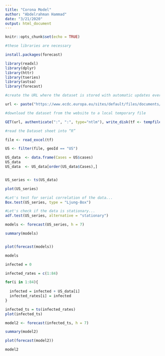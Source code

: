 ---
title: "Corona Model"
author: "Abdelrahman Hammad"
date: "3/21/2020"
output: html_document
---

```{r setup, include=FALSE}
knitr::opts_chunk$set(echo = TRUE)
```




```{r cars}
#these libraries are necessary

install.packages(forecast)

library(readxl)
library(dplyr)
library(httr)
library(tseries)
library(astsa)
library(forecast)

#create the URL where the dataset is stored with automatic updates every day

url <- paste("https://www.ecdc.europa.eu/sites/default/files/documents/COVID-19-geographic-disbtribution-worldwide-",format(Sys.time(), "%Y-%m-%d"), ".xlsx", sep = "")

#download the dataset from the website to a local temporary file

GET(url, authenticate(":", ":", type="ntlm"), write_disk(tf <- tempfile(fileext = ".xlsx")))

#read the Dataset sheet into “R”

file <- read_excel(tf)

US <- filter(file, geoId == "US")

US_data  <- data.frame(Cases = US$cases)
US_data
US_data  <- US_data[order(US_data$Cases),]


US_series <- ts(US_data)

plot(US_series)

```

```{r sdf_test}

#Let's test for serial correlation of the data...
Box.test(US_series, type = "Ljung-Box")

#Let's check if the data is stationary...
adf.test(US_series, alternative = "stationary")

``` 

```{r model_fitting}

models <- forecast(US_series, h = 7)

summary(models)


plot(forecast(models))

models
```

```{r infected cases}

infected = 0

infected_rates = c(1:84)

for(i in 1:84){
  
  infected = infected + US_data[i]
  infected_rates[i] = infected
}

infected_ts = ts(infected_rates)
plot(infected_ts)

```



```{r model_fitting2}

model2 <- forecast(infected_ts, h = 7)

summary(model2)

plot(forecast(model2))

model2
```


